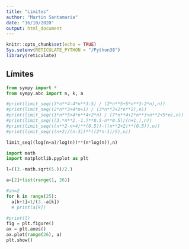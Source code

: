 ```yaml
---
title: "Limites"
author: "Martin Santamaria"
date: "16/10/2020"
output: html_document
---
```


```r
knitr::opts_chunk$set(echo = TRUE)
Sys.setenv(RETICULATE_PYTHON = "/Python38")
library(reticulate)
```

## Límites

```python
from sympy import *
from sympy.abc import n, k, a

#print(limit_seq((3*n**4-4*n**3-5) / (2*n**5+5*n**3-2*n),n))
#print(limit_seq((2*n**3+4*n+1) / (3*n**3+2*n**2),n))
#print(limit_seq((3*n**5+4*n**4+2*n) / (7*n**4+2*n**3+n**2+5*n),n))
#print(limit_seq(((3.*n**2.-1.)**0.5-n**0.5)/(n+1.),n))
#print(limit_seq(((n**2-n+4)**(0.5))-((n**2+2)**(0.5)),n))
#print(limit_seq(((n+2)/(n-3))**((2*n-1)/5),n))

limit_seq((log(n+a)/log(n))**(n*log(n)),n)
```

```python
import math
import matplotlib.pyplot as plt

l=((3.-math.sqrt(5.))/2.)

a=[2]+list(range(1, 26))

#an=2
for k in range(25):
  a[k+1]=1/(3.-a[k])
  # print(a[k])

#print(l)
fig = plt.figure()
ax = plt.axes()
ax.plot(range(26), a)
plt.show()
```
